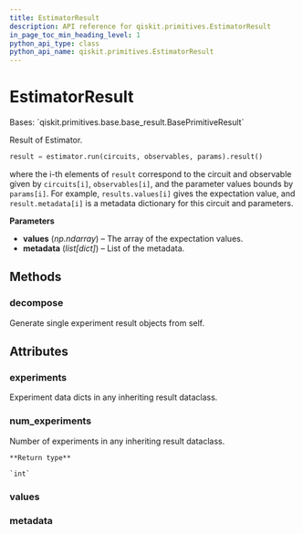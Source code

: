 ```yaml
---
title: EstimatorResult
description: API reference for qiskit.primitives.EstimatorResult
in_page_toc_min_heading_level: 1
python_api_type: class
python_api_name: qiskit.primitives.EstimatorResult
---
```


# EstimatorResult

<Class id="qiskit.primitives.EstimatorResult" isDedicatedPage={true} github="https://github.com/qiskit/qiskit/tree/stable/0.23/qiskit/primitives/base/estimator_result.py" signature="EstimatorResult(values, metadata)" modifiers="class">
  Bases: `qiskit.primitives.base.base_result.BasePrimitiveResult`

  Result of Estimator.

  ```python
  result = estimator.run(circuits, observables, params).result()
  ```

  where the i-th elements of `result` correspond to the circuit and observable given by `circuits[i]`, `observables[i]`, and the parameter values bounds by `params[i]`. For example, `results.values[i]` gives the expectation value, and `result.metadata[i]` is a metadata dictionary for this circuit and parameters.

  **Parameters**

  *   **values** (*np.ndarray*) – The array of the expectation values.
  *   **metadata** (*list\[dict]*) – List of the metadata.

  ## Methods

  ### decompose

  <Function id="qiskit.primitives.EstimatorResult.decompose" signature="EstimatorResult.decompose()">
    Generate single experiment result objects from self.
  </Function>

  ## Attributes

  ### experiments

  <Attribute id="qiskit.primitives.EstimatorResult.experiments">
    Experiment data dicts in any inheriting result dataclass.
  </Attribute>

  ### num\_experiments

  <Attribute id="qiskit.primitives.EstimatorResult.num_experiments">
    Number of experiments in any inheriting result dataclass.

    **Return type**

    `int`
  </Attribute>

  ### values

  <Attribute id="qiskit.primitives.EstimatorResult.values" attributeTypeHint="np.ndarray[Any, np.dtype[np.float64]]" />

  ### metadata

  <Attribute id="qiskit.primitives.EstimatorResult.metadata" attributeTypeHint="list[dict[str, Any]]" />
</Class>

